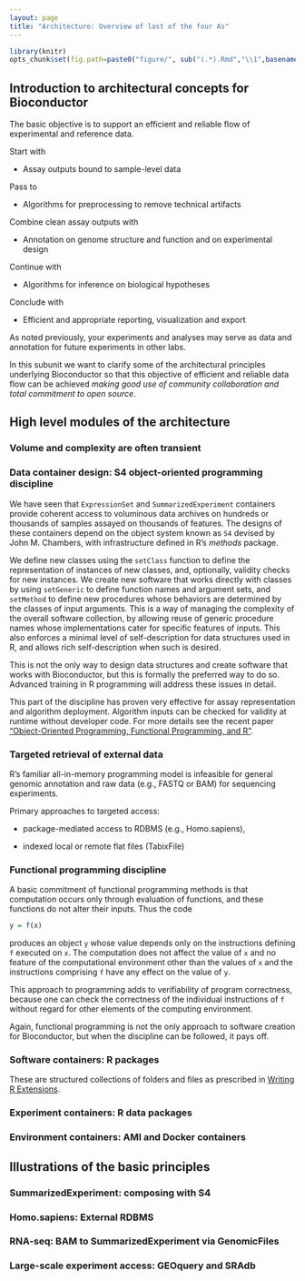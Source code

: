 ```yaml
---
layout: page
title: "Architecture: Overview of last of the four As"
---
```


```r
library(knitr)
opts_chunk$set(fig.path=paste0("figure/", sub("(.*).Rmd","\\1",basename(knitr:::knit_concord$get('infile'))), "-"))
```

## Introduction to architectural concepts for Bioconductor

The basic objective is to support an efficient and reliable flow of experimental
and reference data.

Start with

- Assay outputs bound to sample-level data

Pass to

- Algorithms for preprocessing to remove technical artifacts

Combine clean assay outputs with

- Annotation on genome structure and function and on experimental design

Continue with

- Algorithms for inference on biological hypotheses

Conclude with

- Efficient and appropriate reporting, visualization and export

As noted previously, your experiments and analyses may serve
as data and annotation for future experiments in other labs.

In this subunit we want to clarify some of the architectural
principles underlying Bioconductor so that this objective of
efficient and reliable data flow can be
achieved *making good use of community collaboration and
total commitment to open source*.

## High level modules of the architecture

### Volume and complexity are often transient

### Data container design: S4 object-oriented programming discipline

We have seen that `ExpressionSet` and `SummarizedExperiment` containers
provide coherent access to voluminous data archives on hundreds or
thousands of samples assayed on thousands of features.  The designs
of these containers depend on the object system known
as `S4` devised by John M. Chambers, with infrastructure defined in
R's *methods* package.

We define new classes using the `setClass` function to define the
representation of instances of new classes, and, optionally,
validity checks for new instances.  We create new software
that works directly with classes by using `setGeneric` to define
function names and argument sets, and `setMethod` to define new
procedures whose behaviors are determined by the classes of
input arguments.  This is a way of managing the complexity of the
overall software collection, by allowing reuse of generic
procedure names whose implementations cater for specific features
of inputs.  This also enforces a minimal level of self-description for
data structures used in R, and allows rich self-description when such
is desired.

This is not the only way to design data structures and create software 
that works with Bioconductor, but this is formally the preferred way to
do so.  Advanced training in R programming will address these issues
in detail.

This part of the discipline has proven very effective
for assay representation
and algorithm deployment.  Algorithm
inputs can be checked for validity at runtime without developer
code.  For more details see the recent paper ["Object-Oriented Programming,
Functional Programming, and R"](http://arxiv.org/abs/1409.3531).

### Targeted retrieval of external data

R's familiar all-in-memory programming model is infeasible for general
genomic annotation and raw data (e.g., FASTQ or BAM) for
sequencing experiments.

Primary approaches to targeted access: 

- package-mediated access to RDBMS (e.g., Homo.sapiens), 

- indexed local or remote flat files (TabixFile)


### Functional programming discipline

A basic commitment of functional programming methods is that
computation occurs only through evaluation of functions, and these
functions do not alter their inputs.  Thus the code

```r
y = f(x)
```

produces an object `y` whose value depends only on the instructions
defining `f` executed on `x`.  The computation does not affect the
value of `x` and no feature of the computational environment other
than the values of `x` and the instructions comprising `f` have
any effect on the value of `y`.

This approach to programming adds to verifiability of program
correctness, because one can check the correctness of the individual
instructions of `f` without regard for other elements of the
computing environment.

Again, functional programming is not the only approach to software
creation for Bioconductor, but when the discipline can be followed,
it pays off.

### Software containers: R packages

These are structured collections of folders and files as prescribed
in [Writing R Extensions](http://cran.r-project.org/doc/manuals/r-release/R-exts.html).

### Experiment containers: R data packages

### Environment containers: AMI and Docker containers


## Illustrations of the basic principles

### SummarizedExperiment: composing with S4

### Homo.sapiens: External RDBMS

### RNA-seq: BAM to SummarizedExperiment via GenomicFiles
 
### Large-scale experiment access: GEOquery and SRAdb
